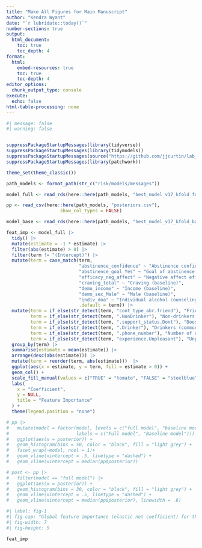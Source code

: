 ```yaml
---
title: "Make All Figures for Main Manuscript"
author: "Kendra Wyant"
date: "`r lubridate::today()`"
number-sections: true
output: 
  html_document:
    toc: true 
    toc_depth: 4
format:
  html:
    embed-resources: true
    toc: true
    toc-depth: 4
editor_options: 
  chunk_output_type: console
execute:
  echo: false
html-table-processing: none
---
```


```r
#| message: false
#| warning: false


suppressPackageStartupMessages(library(tidyverse))
suppressPackageStartupMessages(library(tidymodels))
suppressPackageStartupMessages(source("https://github.com/jjcurtin/lab_support/blob/main/format_path.R?raw=true"))
suppressPackageStartupMessages(library(patchwork))

theme_set(theme_classic())

path_models <- format_path(str_c("risk/models/messages"))

model_full <- read_rds(here::here(path_models, "best_model_v17_kfold_full.rds"))

pp <- read_csv(here::here(path_models, "posteriors.csv"),
                    show_col_types = FALSE)

model_base <- read_rds(here::here(path_models, "best_model_v17_kfold_baseline.rds"))
```


```r
feat_imp <- model_full |> 
  tidy() |> 
  mutate(estimate = -1 * estimate) |> 
  filter(abs(estimate) > 0) |> 
  filter(term != "(Intercept)") |> 
  mutate(term = case_match(term,
                           "abstinence_confidence" ~ "Abstinence confidence (baseline)", 
                           "abstinence_goal_Yes" ~ "Goal of abstinence (baseline)",
                           "efficacy_neg_affect" ~ "Negative affect efficacy (baseline)",
                           "craving_total" ~ "Craving (baseline)",
                           "demo_income" ~ "Income (baseline)",
                           "demo_sex_Male" ~ "Male (baseline)",
                           "indiv_doa" ~ "Individual alcohol counseling (baseline)",
                           .default = term)) |> 
  mutate(term = if_else(str_detect(term, "cont_type_abr.friend"), "Friends (communications)", term),
         term = if_else(str_detect(term, ".NonDrinker"), "Non-drinkers (communications)", term),
         term = if_else(str_detect(term, ".support_status.Dont"), "Doesn't know about recovery (communications)", term),
         term = if_else(str_detect(term, ".Drinker"), "Drinkers (communications)", term),
         term = if_else(str_detect(term, ".phone_number"), "Number of unique contacts (communications)", term),
         term = if_else(str_detect(term, "experience.Unpleasant"), "Unpleasant interactions (communications)", term))|> 
  group_by(term) |> 
  summarise(estimate = mean(estimate)) |> 
  arrange(desc(abs(estimate))) |> 
  mutate(term = reorder(term, abs(estimate)))  |> 
  ggplot(aes(x = estimate, y = term, fill = estimate > 0)) +
  geom_col() +
  scale_fill_manual(values = c("TRUE" = "tomato", "FALSE" = "steelblue")) +
  labs(
    x = "Coefficient",
    y = NULL,
    title = "Feature Importance"
  ) +
  theme(legend.position = "none")
```

```r
# pp |> 
#   mutate(model = factor(model, levels = c("full model", "baseline model"),
#                         labels = c("Full model", "Baseline model"))) |> 
#   ggplot(aes(x = posterior)) +
#   geom_histogram(bins = 50, color = "black", fill = "light grey") +
#   facet_wrap(~model, ncol = 1)+
#   geom_vline(xintercept = .5, linetype = "dashed") +
#   geom_vline(xintercept = median(pp$posterior))

# post <- pp |> 
#   filter(model == "full model") |> 
#   ggplot(aes(x = posterior)) +
#   geom_histogram(bins = 30, color = "black", fill = "light grey") +
#   geom_vline(xintercept = .5, linetype = "dashed") +
#   geom_vline(xintercept = median(pp$posterior), linewidth = .6)
```


```r
#| label: fig-1
#| fig-cap: "Global feature importance (elastic net coefficient) for the full model. Features are ordered by absolute coefficient value. Blue bars indicate higher feature values, on average, lower lapse risk. Red bars indicate higher feature values, on average, increase risk."
#| fig-width: 7
#| fig-height: 5

feat_imp 
```